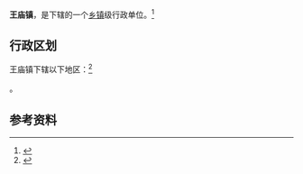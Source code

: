 {{中国乡级行政区|37/08/27/105/000}}

'''王庙镇'''，是{{PRC admin/fullname|37/08/27/105/000|3}}下辖的一个[[乡镇|乡镇]]级行政单位。<ref>{{PRC admin/ref sgc|{{PRC admin/parent|37/08/27/105/000}}}}</ref>

== 行政区划 ==

王庙镇下辖以下地区：<ref>{{PRC admin/ref sgc|37/08/27/105/000}}</ref>

{{PRC admin/children|37/08/27/105/000}}。

== 参考资料 ==

{{reflist}}

{{行政区划小作品}}
{{PRC admin/navcat|37/08/27/105/000}}